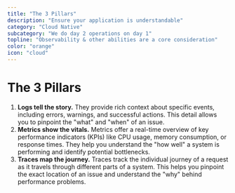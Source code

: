```yaml
---
title: "The 3 Pillars"
description: "Ensure your application is understandable"
category: "Cloud Native"
subcategory: "We do day 2 operations on day 1"
topline: "Observability & other abilities are a core consideration"
color: "orange"
icon: "cloud"
---
```



# The 3 Pillars

1. **Logs tell the story.**
   They provide rich context about specific events, including errors, warnings, and successful actions. This detail allows you to pinpoint the "what" and "when" of an issue.
1. **Metrics show the vitals.**
   Metrics offer a real-time overview of key performance indicators (KPIs) like CPU usage, memory consumption, or response times. They help you understand the "how well" a system is performing and identify potential bottlenecks.
1. **Traces map the journey.**
   Traces track the individual journey of a request as it travels through different parts of a system. This helps you pinpoint the exact location of an issue and understand the "why" behind performance problems.
